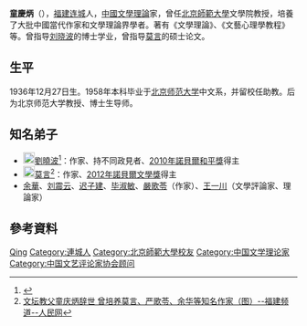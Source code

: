 {{Infobox person
| 姓名     = 童慶炳
| 图像     = Tong Qingbing 20091110.jpg
| 图像替代 = 
| 图像说明 = 
| 出生名   = 
| 出生日期 ={{Birth date|1936|12|27}} <!-- {{birth date and age|YYYY|MM|DD}}（在世）或（逝世） -->
| 出生地点 = {{ROC-1928}}[[福建省|福建省]][[連城縣|連城縣]]
| 逝世日期 = {{Death date and age|2015|6|14|1936|12|27}}<!-- {{Death date and age|YYYY|MM|DD|YYYY|MM|DD}}（死亡在前，出生在后） -->
| 逝世地点 = {{PRC}}[[北京市|北京市]]
| 国籍     = {{PRC}}
| 别名     = 
| 职业     = 
| children = 儿子[[童小溪|童小溪]]<ref>{{Cite web|url=http://epaper.bjnews.com.cn/html/2015-06/19/content_583159.htm?div=-1|archiveurl=https://web.archive.org/web/20160311080038/http://epaper.bjnews.com.cn/html/2015-06/19/content_583159.htm?div=-1|archivedate=2016-03-11|title=莫言余华送别恩师童庆炳|accessdate=|author=许路阳|date=2015-06-19|publisher=新京报|dead-url=no}}</ref>
| 活跃时期 = 
| 知名原因 = 
| 知名作品 =  
}}
'''童慶炳'''（{{bd|1936年|12月27日|2015年|6月14日|catIdx=T童}}），[[福建省|福建]][[連城縣|连城]]人，[[中华人民共和国|中國]][[文學理論|文學理論]]家，曾任[[北京師範大學|北京師範大學]]文學院教授，培養了大批中國當代作家和文學理論界學者。著有《文學理論》、《文藝心理學教程》等。曾指导[[刘晓波|刘晓波]]的博士学业，曾指导[[莫言|莫言]]的硕士论文。

== 生平 ==
1936年12月27日生。1958年本科毕业于[[北京师范大学|北京师范大学]]中文系，并留校任助教。后为北京师范大学教授、博士生导师。

== 知名弟子 ==
* [[File:Nobel_prize_medal.svg|20px]][[劉曉波|劉曉波]]<ref>{{Cite web |url=https://books.google.com.hk/books?hl=zh-CN&id=hFheAAAAIAAJ&dq=%E7%AB%A5%E6%85%B6%E7%82%B3+%E5%8A%89%E6%9B%89%E6%B3%A2&focus=searchwithinvolume&q=%E7%AB%A5%E6%85%B6%E7%82%B3 |title=悲劇・審美・自由 - 劉曉波 - Google Books |access-date=2015-06-17 |archive-date=2016-03-04 |archive-url=https://web.archive.org/web/20160304102731/https://books.google.com.hk/books?hl=zh-CN&id=hFheAAAAIAAJ&dq=%E7%AB%A5%E6%85%B6%E7%82%B3+%E5%8A%89%E6%9B%89%E6%B3%A2&focus=searchwithinvolume&q=%E7%AB%A5%E6%85%B6%E7%82%B3 |dead-url=no }}</ref>：作家、持不同政見者、[[2010年諾貝爾和平獎|2010年諾貝爾和平獎]]得主
* [[File:Nobel_prize_medal.svg|20px]][[莫言|莫言]]<ref>[http://fj.people.com.cn/n/2015/0615/c350394-25248000.html 文坛教父童庆炳辞世 曾培养莫言、严歌苓、余华等知名作家（图）--福建频道--人民网]</ref>：作家、[[2012年諾貝爾文學獎|2012年諾貝爾文學獎]]得主
* [[余華|余華]]、[[刘震云|刘震云]]、[[迟子建|迟子建]]、[[毕淑敏|毕淑敏]]、[[嚴歌苓|嚴歌苓]]（作家）、[[王一川|王一川]]（文學評論家、理論家）

== 參考資料 ==
{{reflist}}

{{中国文艺评论家协会第一届理事会}}

{{Authority control}}
{{DEFAULTSORT:Tong童}}
[[Category:童姓|Qing]]
[[Category:連城人|Category:連城人]]
[[Category:北京師範大學校友|Category:北京師範大學校友]]
[[Category:中国文学理论家|Category:中国文学理论家]]
[[Category:中国文艺评论家协会顾问|Category:中国文艺评论家协会顾问]]